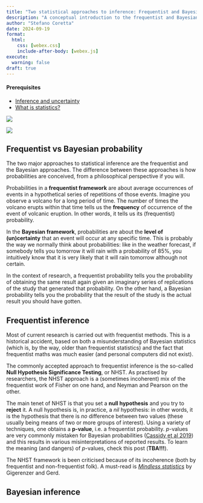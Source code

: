 ```yaml
---
title: "Two statistical approaches to inference: Frequentist and Bayesian statistics"
description: "A conceptual introduction to the frequentist and Bayesian approaches to statistical inference"
author: "Stefano Coretta"
date: 2024-09-19
format: 
  html:
    css: [webex.css]
    include-after-body: [webex.js]
execute: 
  warning: false
draft: true
---
```


::: callout-warning
#### Prerequisites

-   [Inference and uncertainty](inference.qmd)
-   [What is statistics?](statistics.qmd)
:::

::: {layout-ncol=2}

[![](../img/volcano.png)](https://www.flaticon.com/free-icons/volcano)

[![](../img/raining.png)](https://www.flaticon.com/free-icons/rain)
:::

## Frequentist vs Bayesian probability

The two major approaches to statistical inference are the frequentist and the Bayesian approaches. The difference between these approaches is how probabilities are conceived, from a philosophical perspective if you will.

Probabilities in a **frequentist framework** are about average occurrences of events in a hypothetical series of repetitions of those events. Imagine you observe a volcano for a long period of time. The number of times the volcano erupts within that time tells us the **frequency** of occurrence of the event of volcanic eruption. In other words, it tells us its (frequentist) probability.

In the **Bayesian framework**, probabilities are about the **level of (un)certainty** that an event will occur at any specific time. This is probably the way we normally think about probabilities: like in the weather forecast, if somebody tells you tomorrow it will rain with a probability of 85%, you intuitively know that it is very likely that it will rain tomorrow although not certain.

In the context of research, a frequentist probability tells you the probability of obtaining the same result again given an imaginary series of replications of the study that generated that probability. On the other hand, a Bayesian probability tells you the probability that the result of the study is the actual result you should have gotten.

## Frequentist inference

Most of current research is carried out with frequentist methods. This is a historical accident, based on both a misunderstanding of Bayesian statistics (which is, by the way, older than frequentist statistics) and the fact that frequentist maths was much easier (and personal computers did not exist).

The commonly accepted approach to frequentist inference is the so-called **Null Hypothesis Significance Testing**, or NHST. As practised by researchers, the NHST approach is a (sometimes incoherent) mix of the frequentist work of Fisher on one hand, and Neyman and Pearson on the other.

The main tenet of NHST is that you set a **null hypothesis** and you try to **reject** it. A null hypothesis is, in practice, a *nil* hypothesis: in other words, it is the hypothesis that there is *no* difference between two values (these usually being means of two or more groups of interest). Using a variety of techniques, one obtains a **p-value**, i.e. a frequentist probability. *p*-values are very commonly mistaken for Bayesian probabilities ([Cassidy et al 2019](https://www.doi.org/10.1177/2515245919858072)) and this results in various misinterpretations of reported results. To learn the meaning (and dangers) of *p*-values, check this post (**TBA!!!**).

The NHST framework is been criticised because of its incoherence (both by frequentist and non-frequentist folk). A must-read is [*Mindless statistics*](https://www.doi.org/10.1016/j.socec.2004.09.033) by Gigerenzer and Gerd.

## Bayesian inference

